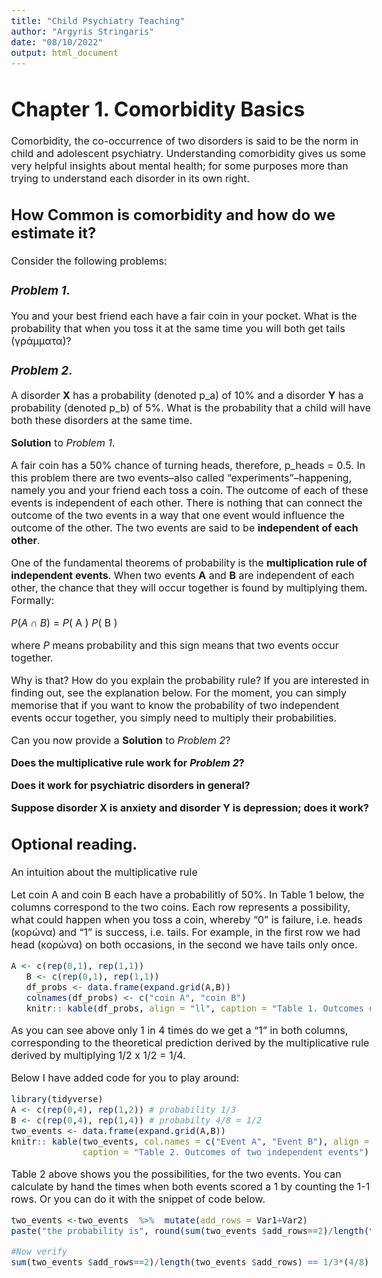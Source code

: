 ```yaml
---
title: "Child Psychiatry Teaching"
author: "Argyris Stringaris"
date: "08/10/2022"
output: html_document
---
```

<style type="text/css">
  body{
  font-size: 12pt;
}
</style>


# Chapter 1. Comorbidity Basics
Comorbidity, the co-occurrence of two disorders is said to be the norm in child and adolescent psychiatry. 
Understanding comorbidity gives us some very helpful insights about mental health; for some purposes more than trying to understand each disorder in its own right.

## How Common is comorbidity and how do we estimate it?

Consider the following problems: 

###  _Problem 1_.  
You and your best friend each have a fair coin in your pocket. 
What is the probability that when you toss it at the same time you will both get tails (γράμματα)? 
  
###  _Problem 2_.  
A disorder **X** has a probability (denoted p_a)  of 10%  and a disorder **Y** has a probability (denoted p_b) of 5%. What is the probability that a child will have both these disorders at the same time.


**Solution** to _Problem 1_.  

A fair coin has a 50% chance of turning heads, therefore, p_heads = 0.5.
In this problem there are two events--also called "experiments"--happening, namely you and your friend each toss a coin. The outcome of each of these events is independent of each other. There is nothing that can connect the outcome of the two events in a way that one event would influence the outcome of the other. 
The two events are said to be **independent of each other**.  

One of the fundamental theorems of probability is the **multiplication rule of independent events**. When two events **A** and **B** are independent of each other, the chance that they will occur together is found by multiplying them. Formally:
 
 _P_($A \cap B$) = _P_( A ) _P_( B )

where _P_ means probability and this sign \cap means that two events occur together.

Why is that? How do you explain the probability rule? If you are interested in finding out, see the explanation below. For the moment, you can simply memorise that if you want to know the probability of two independent events occur together, you simply need to multiply their probabilities. 

Can you now provide a **Solution** to _Problem 2_?

**Does the multiplicative rule work for _Problem 2_?** 

**Does it work for psychiatric disorders in general?**

**Suppose disorder X is anxiety and disorder Y is depression; does it work?**



## Optional reading.   
An intuition about the multiplicative rule

Let coin A and coin B each have a probabilitly of 50%.
In Table 1 below, the columns correspond to the two coins. 
Each row represents a possibility, what could happen when you toss a coin, whereby "0" is failure, i.e. heads (κορώνα) and "1" is success, i.e. tails.  For example, in the first row we had head (κορώνα) on both occasions, in the second we have tails only once. 

```r
A <- c(rep(0,1), rep(1,1))
   B <- c(rep(0,1), rep(1,1))
   df_probs <- data.frame(expand.grid(A,B))
   colnames(df_probs) <- c("coin A", "coin B")
   knitr:: kable(df_probs, align = "ll", caption = "Table 1. Outcomes of tossing fair coins")
```
As you can see above only 1 in 4 times do we get a "1" in both columns, corresponding to the theoretical prediction derived by the multiplicative rule derived by multiplying 1/2 x 1/2 = 1/4. 


Below I have added code for you to play around:

```r
library(tidyverse)
A <- c(rep(0,4), rep(1,2)) # probability 1/3
B <- c(rep(0,4), rep(1,4)) # probabilty 4/8 = 1/2
two_events <- data.frame(expand.grid(A,B))
knitr:: kable(two_events, col.names = c("Event A", "Event B"), align = "ll", 
              caption = "Table 2. Outcomes of two independent events")

```
Table 2 above shows you the possibilities, for the two events. 
You can calculate by hand the times when both events scored a 1 by counting the 1-1 rows. Or you can do it with the snippet of code below. 
```r
two_events <-two_events  %>%  mutate(add_rows = Var1+Var2) 
paste("the probability is", round(sum(two_events $add_rows==2)/length(two_events $add_rows),2), ", which corresponds to 1/3 x 1/2")

#Now verify
sum(two_events $add_rows==2)/length(two_events $add_rows) == 1/3*(4/8)

```

